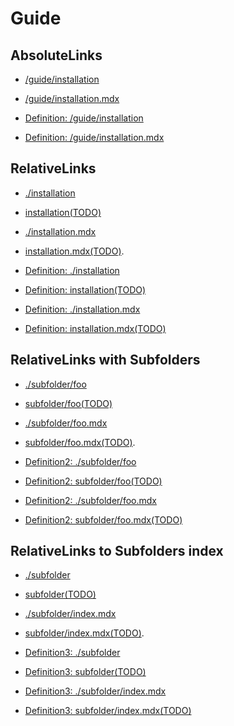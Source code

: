 # Guide

## AbsoluteLinks

- [/guide/installation](/guide/installation)
- [/guide/installation.mdx](/guide/installation.mdx)

- [Definition: /guide/installation]
- [Definition: /guide/installation.mdx]

[Definition: /guide/installation]: /guide/installation
[Definition: /guide/installation.mdx]: /guide/installation.mdx

## RelativeLinks

- [./installation](./installation)
- [installation(TODO)](installation)

- [./installation.mdx](./installation.mdx)
- [installation.mdx(TODO)](installation.mdx).

- [Definition: ./installation]
- [Definition: installation(TODO)]

- [Definition: ./installation.mdx]
- [Definition: installation.mdx(TODO)]

[Definition: ./installation]: ./installation
[Definition: installation(TODO)]: installation
[Definition: ./installation.mdx]: ./installation.mdx
[Definition: installation.mdx(TODO)]: installation.mdx

## RelativeLinks with Subfolders

- [./subfolder/foo](./subfolder/foo)
- [subfolder/foo(TODO)](subfolder/foo)

- [./subfolder/foo.mdx](./subfolder/foo.mdx)
- [subfolder/foo.mdx(TODO)](subfolder/foo.mdx).

- [Definition2: ./subfolder/foo]
- [Definition2: subfolder/foo(TODO)]

- [Definition2: ./subfolder/foo.mdx]
- [Definition2: subfolder/foo.mdx(TODO)]

[Definition2: ./subfolder/foo]: ./subfolder/foo
[Definition2: subfolder/foo(TODO)]: subfolder/foo
[Definition2: ./subfolder/foo.mdx]: ./subfolder/foo.mdx
[Definition2: subfolder/foo.mdx(TODO)]: subfolder/foo.mdx

## RelativeLinks to Subfolders index

- [./subfolder](./subfolder)
- [subfolder(TODO)](subfolder)

- [./subfolder/index.mdx](./subfolder/index.mdx)
- [subfolder/index.mdx(TODO)](subfolder/index.mdx).

- [Definition3: ./subfolder]
- [Definition3: subfolder(TODO)]

- [Definition3: ./subfolder/index.mdx]
- [Definition3: subfolder/index.mdx(TODO)]

[Definition3: ./subfolder]: ./subfolder
[Definition3: subfolder(TODO)]: subfolder
[Definition3: ./subfolder/index.mdx]: ./subfolder/index.mdx
[Definition3: subfolder/index.mdx(TODO)]: subfolder/index.mdx
